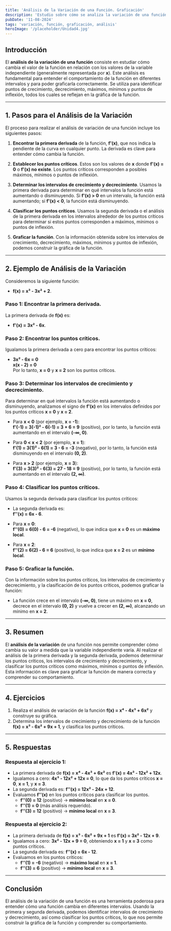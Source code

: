 ```yaml
---
title: 'Análisis de la Variación de una Función. Graficación'
description: 'Estudio sobre cómo se analiza la variación de una función y su representación gráfica.'
pubDate: '11-08-2024'
tags: 'variación, función, graficación, análisis'
heroImage: '/placeholder/Unidad4.jpg'
---
```


## Introducción

El **análisis de la variación de una función** consiste en estudiar cómo cambia el valor de la función en relación con los valores de la variable independiente (generalmente representada por **x**). Este análisis es fundamental para entender el comportamiento de la función en diferentes intervalos y para poder graficarla correctamente. Se utiliza para identificar puntos de crecimiento, decrecimiento, máximos, mínimos y puntos de inflexión, todos los cuales se reflejan en la gráfica de la función.

---

## 1. Pasos para el Análisis de la Variación

El proceso para realizar el análisis de variación de una función incluye los siguientes pasos:

1. **Encontrar la primera derivada** de la función, **f'(x)**, que nos indica la pendiente de la curva en cualquier punto. La derivada es clave para entender cómo cambia la función.
   
2. **Establecer los puntos críticos**. Estos son los valores de **x** donde **f'(x) = 0** o **f'(x) no existe**. Los puntos críticos corresponden a posibles máximos, mínimos o puntos de inflexión.

3. **Determinar los intervalos de crecimiento y decrecimiento**. Usamos la primera derivada para determinar en qué intervalos la función está aumentando o disminuyendo. Si **f'(x) > 0** en un intervalo, la función está aumentando; si **f'(x) < 0**, la función está disminuyendo.

4. **Clasificar los puntos críticos**. Usamos la segunda derivada o el análisis de la primera derivada en los intervalos alrededor de los puntos críticos para determinar si estos puntos corresponden a máximos, mínimos o puntos de inflexión.

5. **Graficar la función**. Con la información obtenida sobre los intervalos de crecimiento, decrecimiento, máximos, mínimos y puntos de inflexión, podemos construir la gráfica de la función.

---

## 2. Ejemplo de Análisis de la Variación

Consideremos la siguiente función:

- **f(x) = x³ - 3x² + 2**.

### Paso 1: Encontrar la primera derivada.

La primera derivada de **f(x)** es:

- **f'(x) = 3x² - 6x**.

### Paso 2: Encontrar los puntos críticos.

Igualamos la primera derivada a cero para encontrar los puntos críticos:

- **3x² - 6x = 0**  
  **x(x - 2) = 0**  
  Por lo tanto, **x = 0** y **x = 2** son los puntos críticos.

### Paso 3: Determinar los intervalos de crecimiento y decrecimiento.

Para determinar en qué intervalos la función está aumentando o disminuyendo, analizamos el signo de **f'(x)** en los intervalos definidos por los puntos críticos **x = 0** y **x = 2**.

- Para **x < 0** (por ejemplo, **x = -1**):  
  **f'(-1) = 3(-1)² - 6(-1) = 3 + 6 = 9** (positivo), por lo tanto, la función está aumentando en el intervalo **(-∞, 0)**.

- Para **0 < x < 2** (por ejemplo, **x = 1**):  
  **f'(1) = 3(1)² - 6(1) = 3 - 6 = -3** (negativo), por lo tanto, la función está disminuyendo en el intervalo **(0, 2)**.

- Para **x > 2** (por ejemplo, **x = 3**):  
  **f'(3) = 3(3)² - 6(3) = 27 - 18 = 9** (positivo), por lo tanto, la función está aumentando en el intervalo **(2, ∞)**.

### Paso 4: Clasificar los puntos críticos.

Usamos la segunda derivada para clasificar los puntos críticos:

- La segunda derivada es:  
  **f''(x) = 6x - 6**.

- Para **x = 0**:  
  **f''(0) = 6(0) - 6 = -6** (negativo), lo que indica que **x = 0** es un **máximo local**.

- Para **x = 2**:  
  **f''(2) = 6(2) - 6 = 6** (positivo), lo que indica que **x = 2** es un **mínimo local**.

### Paso 5: Graficar la función.

Con la información sobre los puntos críticos, los intervalos de crecimiento y decrecimiento, y la clasificación de los puntos críticos, podemos graficar la función:

- La función crece en el intervalo **(-∞, 0)**, tiene un máximo en **x = 0**, decrece en el intervalo **(0, 2)** y vuelve a crecer en **(2, ∞)**, alcanzando un mínimo en **x = 2**.

---

## 3. Resumen

El **análisis de la variación** de una función nos permite comprender cómo cambia su valor a medida que la variable independiente varía. Al realizar el análisis de la primera derivada y la segunda derivada, podemos determinar los puntos críticos, los intervalos de crecimiento y decrecimiento, y clasificar los puntos críticos como máximos, mínimos o puntos de inflexión. Esta información es clave para graficar la función de manera correcta y comprender su comportamiento.

---

## 4. Ejercicios

1. Realiza el análisis de variación de la función **f(x) = x⁴ - 4x³ + 6x²** y construye su gráfica.
2. Determina los intervalos de crecimiento y decrecimiento de la función **f(x) = x³ - 6x² + 9x + 1**, y clasifica los puntos críticos.

---

## 5. Respuestas

### Respuesta al ejercicio 1:

- La primera derivada de **f(x) = x⁴ - 4x³ + 6x²** es **f'(x) = 4x³ - 12x² + 12x**.
- Igualamos a cero: **4x³ - 12x² + 12x = 0**, lo que da los puntos críticos **x = 0**, **x = 1**, y **x = 3**.
- La segunda derivada es: **f''(x) = 12x² - 24x + 12**.
- Evaluamos **f''(x)** en los puntos críticos para clasificar los puntos.
  - **f''(0) = 12** (positivo) → **mínimo local** en **x = 0**.
  - **f''(1) = 0** (más análisis requerido).
  - **f''(3) = 12** (positivo) → **mínimo local** en **x = 3**.

### Respuesta al ejercicio 2:

- La primera derivada de **f(x) = x³ - 6x² + 9x + 1** es **f'(x) = 3x² - 12x + 9**.
- Igualamos a cero: **3x² - 12x + 9 = 0**, obteniendo **x = 1** y **x = 3** como puntos críticos.
- La segunda derivada es: **f''(x) = 6x - 12**.
- Evaluamos en los puntos críticos:
  - **f''(1) = -6** (negativo) → **máximo local** en **x = 1**.
  - **f''(3) = 6** (positivo) → **mínimo local** en **x = 3**.

---

## Conclusión

El análisis de la variación de una función es una herramienta poderosa para entender cómo una función cambia en diferentes intervalos. Usando la primera y segunda derivada, podemos identificar intervalos de crecimiento y decrecimiento, así como clasificar los puntos críticos, lo que nos permite construir la gráfica de la función y comprender su comportamiento.
